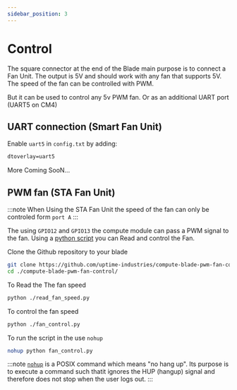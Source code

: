 ```yaml
---
sidebar_position: 3
---
```


# Control

The square connector at the end of the Blade main purpose is to connect a Fan Unit.
The output is 5V and should work with any fan that supports 5V.
The speed of the fan can be controlled with PWM.

But it can be used to control any 5v PWM fan. Or as an additional UART port (UART5 on CM4)

## UART connection (Smart Fan Unit)

Enable `uart5` in `config.txt` by adding:

```txt
dtoverlay=uart5
```

More Coming SooN...

## PWM fan (STA Fan Unit)

:::note
    When Using the STA Fan Unit the speed of the fan can only be controled form `port A`
:::

The using `GPIO12` and `GPIO13` the compute module can pass a PWM signal to the fan. Using a [python script](https://github.com/uptime-industries/compute-blade-pwm-fan-control) you can Read and control the Fan.

Clone the Github repository to your blade
```bash
git clone https://github.com/uptime-industries/compute-blade-pwm-fan-control.git
cd ./compute-blade-pwm-fan-control/
```
To Read the The fan speed
```bash
python ./read_fan_speed.py
```
To control the fan speed
```bash
python ./fan_control.py
```
To run the script in the use `nohup`
```bash
nohup python fan_control.py
```
:::note
[`nohup`](https://en.wikipedia.org/wiki/Nohup) is a POSIX command which means "no hang up".
Its purpose is to execute a command such thatit ignores the HUP (hangup) signal
and therefore does not stop when the user logs out.
:::